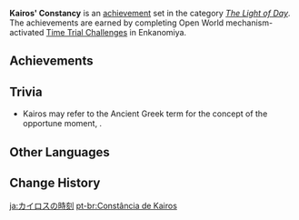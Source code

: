 {{Achievement Set Infobox
|primogems    = {{Achievement/Primogems|Kairos' Constancy}}
|total        = {{Achievement/Total|Kairos' Constancy}}
|category     = The Light of Day
}}
'''Kairos' Constancy''' is an [[achievement]] set in the category ''[[The Light of Day]]''. The achievements are earned by completing Open World mechanism-activated [[Time Trial Challenge]]s in Enkanomiya.

==Achievements==
{{Achievements by Category Table|Kairos' Constancy}}
<!--
==Notes==
-->
==Trivia==
* Kairos may refer to the Ancient Greek term for the concept of the opportune moment, {{w|Kairos}}.

==Other Languages==
{{Other Languages
|en      = Kairos' Constancy
|zhs     = 卡伊洛斯的时时刻刻
|zhs_rm  = Kǎyīluòsī de Shíshíkèkè
|zht     = 卡伊洛斯的時時刻刻
|zht_rm  = Kǎyīluòsī de Shíshíkèkè
|zh_tl   = Kairos' Constancy
|ja      = カイロスの時刻
|ja_rm   = Kairosu no Jikoku
|ja_tl   = Kairos' Moments
|ko      = 카이로스의 시시각각
|ko_rm   = Kairoseu-ui Sisigakgak
|ko_tl   = Kairos' Hour by Hour
|es      = El momento oportuno de Kairós
|es_tl   = Kairos' Opportune Moment
|fr      = La constance de Kairos
|fr_tl   = Kairos' Constancy
|ru      = Постоянство Кайроса
|ru_tl   = Kairos' Constancy
|th      = ความแน่วแน่ของ Kairos
|th_rm   = 
|th_tl   = 
|vi      = Thời Khắc Của Kairos
|vi_tl   = Kairos' Moment
|de      = Kairos’ Beständigkeit
|de_tl   = Kairos' Constancy
|id      = Setiap Waktu Kairos
|id_tl   = Every Kairos Time
|pt      = Constância de Kairos
|pt_tl   = 
|tr      = Kairos'un Metaneti
|tr_tl   = Kairos' Fortitude
|it      = Costanza di Kairos
|it_tl   = 
}}

==Change History==
{{Change History|2.4}}
<!--
==References==
{{Reflist}}
-->

[[ja:カイロスの時刻]]
[[pt-br:Constância de Kairos]]